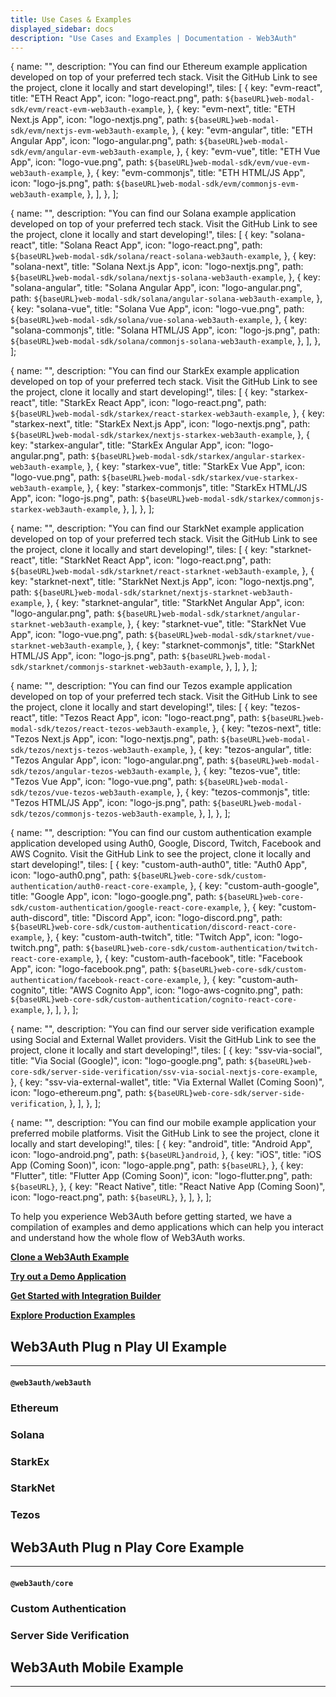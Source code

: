 ```yaml
---
title: Use Cases & Examples
displayed_sidebar: docs
description: "Use Cases and Examples | Documentation - Web3Auth"
---
```




  {
    name: "",
    description:
      "You can find our Ethereum example application developed on top of your preferred tech stack. Visit the GitHub Link to see the project, clone it locally and start developing!",
    tiles: [
      {
        key: "evm-react",
        title: "ETH React App",
        icon: "logo-react.png",
        path: `${baseURL}web-modal-sdk/evm/react-evm-web3auth-example`,
      },
      {
        key: "evm-next",
        title: "ETH Next.js App",
        icon: "logo-nextjs.png",
        path: `${baseURL}web-modal-sdk/evm/nextjs-evm-web3auth-example`,
      },
      {
        key: "evm-angular",
        title: "ETH Angular App",
        icon: "logo-angular.png",
        path: `${baseURL}web-modal-sdk/evm/angular-evm-web3auth-example`,
      },
      {
        key: "evm-vue",
        title: "ETH Vue App",
        icon: "logo-vue.png",
        path: `${baseURL}web-modal-sdk/evm/vue-evm-web3auth-example`,
      },
      {
        key: "evm-commonjs",
        title: "ETH HTML/JS App",
        icon: "logo-js.png",
        path: `${baseURL}web-modal-sdk/evm/commonjs-evm-web3auth-example`,
      },
    ],
  },
];

  {
    name: "",
    description:
      "You can find our Solana example application developed on top of your preferred tech stack. Visit the GitHub Link to see the project, clone it locally and start developing!",
    tiles: [
      {
        key: "solana-react",
        title: "Solana React App",
        icon: "logo-react.png",
        path: `${baseURL}web-modal-sdk/solana/react-solana-web3auth-example`,
      },
      {
        key: "solana-next",
        title: "Solana Next.js App",
        icon: "logo-nextjs.png",
        path: `${baseURL}web-modal-sdk/solana/nextjs-solana-web3auth-example`,
      },
      {
        key: "solana-angular",
        title: "Solana Angular App",
        icon: "logo-angular.png",
        path: `${baseURL}web-modal-sdk/solana/angular-solana-web3auth-example`,
      },
      {
        key: "solana-vue",
        title: "Solana Vue App",
        icon: "logo-vue.png",
        path: `${baseURL}web-modal-sdk/solana/vue-solana-web3auth-example`,
      },
      {
        key: "solana-commonjs",
        title: "Solana HTML/JS App",
        icon: "logo-js.png",
        path: `${baseURL}web-modal-sdk/solana/commonjs-solana-web3auth-example`,
      },
    ],
  },
];

  {
    name: "",
    description:
      "You can find our StarkEx example application developed on top of your preferred tech stack. Visit the GitHub Link to see the project, clone it locally and start developing!",
    tiles: [
      {
        key: "starkex-react",
        title: "StarkEx React App",
        icon: "logo-react.png",
        path: `${baseURL}web-modal-sdk/starkex/react-starkex-web3auth-example`,
      },
      {
        key: "starkex-next",
        title: "StarkEx Next.js App",
        icon: "logo-nextjs.png",
        path: `${baseURL}web-modal-sdk/starkex/nextjs-starkex-web3auth-example`,
      },
      {
        key: "starkex-angular",
        title: "StarkEx Angular App",
        icon: "logo-angular.png",
        path: `${baseURL}web-modal-sdk/starkex/angular-starkex-web3auth-example`,
      },
      {
        key: "starkex-vue",
        title: "StarkEx Vue App",
        icon: "logo-vue.png",
        path: `${baseURL}web-modal-sdk/starkex/vue-starkex-web3auth-example`,
      },
      {
        key: "starkex-commonjs",
        title: "StarkEx HTML/JS App",
        icon: "logo-js.png",
        path: `${baseURL}web-modal-sdk/starkex/commonjs-starkex-web3auth-example`,
      },
    ],
  },
];

  {
    name: "",
    description:
      "You can find our StarkNet example application developed on top of your preferred tech stack. Visit the GitHub Link to see the project, clone it locally and start developing!",
    tiles: [
      {
        key: "starknet-react",
        title: "StarkNet React App",
        icon: "logo-react.png",
        path: `${baseURL}web-modal-sdk/starknet/react-starknet-web3auth-example`,
      },
      {
        key: "starknet-next",
        title: "StarkNet Next.js App",
        icon: "logo-nextjs.png",
        path: `${baseURL}web-modal-sdk/starknet/nextjs-starknet-web3auth-example`,
      },
      {
        key: "starknet-angular",
        title: "StarkNet Angular App",
        icon: "logo-angular.png",
        path: `${baseURL}web-modal-sdk/starknet/angular-starknet-web3auth-example`,
      },
      {
        key: "starknet-vue",
        title: "StarkNet Vue App",
        icon: "logo-vue.png",
        path: `${baseURL}web-modal-sdk/starknet/vue-starknet-web3auth-example`,
      },
      {
        key: "starknet-commonjs",
        title: "StarkNet HTML/JS App",
        icon: "logo-js.png",
        path: `${baseURL}web-modal-sdk/starknet/commonjs-starknet-web3auth-example`,
      },
    ],
  },
];

  {
    name: "",
    description:
      "You can find our Tezos example application developed on top of your preferred tech stack. Visit the GitHub Link to see the project, clone it locally and start developing!",
    tiles: [
      {
        key: "tezos-react",
        title: "Tezos React App",
        icon: "logo-react.png",
        path: `${baseURL}web-modal-sdk/tezos/react-tezos-web3auth-example`,
      },
      {
        key: "tezos-next",
        title: "Tezos Next.js App",
        icon: "logo-nextjs.png",
        path: `${baseURL}web-modal-sdk/tezos/nextjs-tezos-web3auth-example`,
      },
      {
        key: "tezos-angular",
        title: "Tezos Angular App",
        icon: "logo-angular.png",
        path: `${baseURL}web-modal-sdk/tezos/angular-tezos-web3auth-example`,
      },
      {
        key: "tezos-vue",
        title: "Tezos Vue App",
        icon: "logo-vue.png",
        path: `${baseURL}web-modal-sdk/tezos/vue-tezos-web3auth-example`,
      },
      {
        key: "tezos-commonjs",
        title: "Tezos HTML/JS App",
        icon: "logo-js.png",
        path: `${baseURL}web-modal-sdk/tezos/commonjs-tezos-web3auth-example`,
      },
    ],
  },
];

  {
    name: "",
    description:
      "You can find our custom authentication example application developed using Auth0, Google, Discord, Twitch, Facebook and AWS Cognito. Visit the GitHub Link to see the project, clone it locally and start developing!",
    tiles: [
      {
        key: "custom-auth-auth0",
        title: "Auth0 App",
        icon: "logo-auth0.png",
        path: `${baseURL}web-core-sdk/custom-authentication/auth0-react-core-example`,
      },
      {
        key: "custom-auth-google",
        title: "Google App",
        icon: "logo-google.png",
        path: `${baseURL}web-core-sdk/custom-authentication/google-react-core-example`,
      },
      {
        key: "custom-auth-discord",
        title: "Discord App",
        icon: "logo-discord.png",
        path: `${baseURL}web-core-sdk/custom-authentication/discord-react-core-example`,
      },
      {
        key: "custom-auth-twitch",
        title: "Twitch App",
        icon: "logo-twitch.png",
        path: `${baseURL}web-core-sdk/custom-authentication/twitch-react-core-example`,
      },
      {
        key: "custom-auth-facebook",
        title: "Facebook App",
        icon: "logo-facebook.png",
        path: `${baseURL}web-core-sdk/custom-authentication/facebook-react-core-example`,
      },
      {
        key: "custom-auth-cognito",
        title: "AWS Cognito App",
        icon: "logo-aws-cognito.png",
        path: `${baseURL}web-core-sdk/custom-authentication/cognito-react-core-example`,
      },
    ],
  },
];

  {
    name: "",
    description:
      "You can find our server side verification example using Social and External Wallet providers. Visit the GitHub Link to see the project, clone it locally and start developing!",
    tiles: [
      {
        key: "ssv-via-social",
        title: "Via Social (Google)",
        icon: "logo-google.png",
        path: `${baseURL}web-core-sdk/server-side-verification/ssv-via-social-nextjs-core-example`,
      },
      {
        key: "ssv-via-external-wallet",
        title: "Via External Wallet (Coming Soon)",
        icon: "logo-ethereum.png",
        path: `${baseURL}web-core-sdk/server-side-verification`,
      },
    ],
  },
];

  {
    name: "",
    description:
      "You can find our mobile example application your preferred mobile platforms. Visit the GitHub Link to see the project, clone it locally and start developing!",
    tiles: [
      {
        key: "android",
        title: "Android App",
        icon: "logo-android.png",
        path: `${baseURL}android`,
      },
      {
        key: "iOS",
        title: "iOS App (Coming Soon)",
        icon: "logo-apple.png",
        path: `${baseURL}`,
      },
      {
        key: "Flutter",
        title: "Flutter App (Coming Soon)",
        icon: "logo-flutter.png",
        path: `${baseURL}`,
      },
      {
        key: "React Native",
        title: "React Native App (Coming Soon)",
        icon: "logo-react.png",
        path: `${baseURL}`,
      },
    ],
  },
];

To help you experience Web3Auth before getting started, we have a compilation of examples and demo applications which can help you interact and
understand how the whole flow of Web3Auth works.

**[Clone a Web3Auth Example](#web3auth-plug-n-play-ui-example)**

**[Try out a Demo Application](/examples/demo)**

**[Get Started with Integration Builder](/integration-builder)**

**[Explore Production Examples](/examples/liveexamples)**

## Web3Auth Plug n Play UI Example

---

#### `@web3auth/web3auth`

### Ethereum

<Tiles tileGroups={EthereumData} />

### Solana

<Tiles tileGroups={SolanaData} />

### StarkEx

<Tiles tileGroups={StarkExData} />

### StarkNet

<Tiles tileGroups={StarkNetData} />

### Tezos

<Tiles tileGroups={TezosData} />

## Web3Auth Plug n Play Core Example

---

#### `@web3auth/core`

### Custom Authentication

<Tiles tileGroups={CustomAuthenticationData} />

### Server Side Verification

<Tiles tileGroups={ServerSideVerificationData} />

## Web3Auth Mobile Example

---

<Tiles tileGroups={MobileData} />

